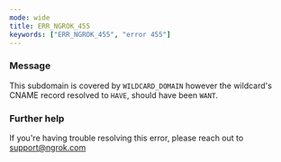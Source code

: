 ```yaml
---
mode: wide
title: ERR_NGROK_455
keywords: ["ERR_NGROK_455", "error 455"]
---
```



### Message

This subdomain is covered by `WILDCARD_DOMAIN` however the wildcard's CNAME record resolved to `HAVE`, should have been `WANT`.

<ErrorDetails />

### Further help

If you're having trouble resolving this error, please reach out to [support@ngrok.com](mailto:support@ngrok.com?subject=Help%20with%20ERR_NGROK_455)
